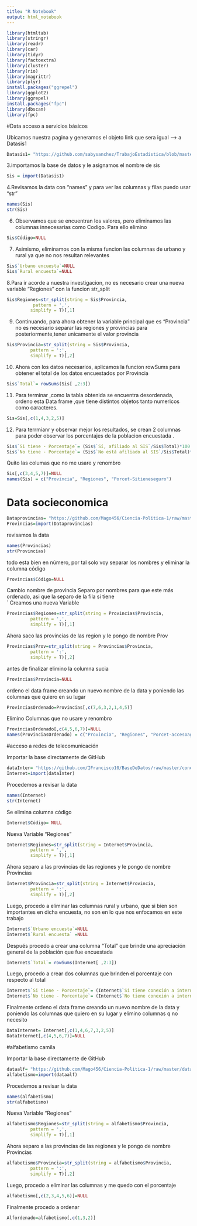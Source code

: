 ---
title: "R Notebook"
output: html_notebook
---
```{r}
library(htmltab)
library(stringr)
library(readr)
library(car)
library(tidyr)
library(factoextra)
library(cluster)
library(rio)
library(magrittr)
library(plyr)
install.packages("ggrepel")
library(ggplot2)
library(ggrepel)
install.packages("fpc")
library(dbscan)
library(fpc)
```
#Data acceso a servicios básicos

Ubicamos nuestra pagina y generamos el objeto link que sera igual -->
a Datasis1

```{r}
Datasis1= "https://github.com/sabysanchez/TrabajoEstadistica/blob/master/Sisreporte.xlsx?raw=true"
```

3.importamos la base de datos y le asignamos el nombre de sis
```{r}
Sis = import(Datasis1)
```
4.Revisamos la data con "names" y para ver las columnas y filas puedo usar "str"
```{r}
names(Sis)
str(Sis)
```

6. Observamos que se encuentran los valores, pero eliminamos las columnas innecesarias como Codigo. Para ello elimino
```{r}
Sis$Código=NULL
```
7. Asimismo, eliminamos con la misma funcion las columnas de urbano y rural ya que no nos resultan relevantes
```{r}
Sis$`Urbano encuesta`=NULL
Sis$`Rural encuesta`=NULL
```

8.Para ir acorde a nuestra investigacion, no es necesario crear una nueva variable "Regiones" con la funcion str_split 

```{r}
Sis$Regiones=str_split(string = Sis$Provincia,
          pattern = ',',
         simplify = T)[,1]
```

9. Continuando, para ahora obtener la variable principal que es "Provincia" no es necesario separar las regiones y provincias para posteriormente,tener unicamente el valor provincia
```{r}
Sis$Provincia=str_split(string = Sis$Provincia,
         pattern = ':',
         simplify = T)[,2]
```

10. Ahora con los datos necesarios, aplicamos la funcion rowSums para obtener el total de los datos encuestados por Provincia
```{r}
Sis$`Total`= rowSums(Sis[ ,2:3])
```

11. Para terminar ,como la tabla obtenida se encuentra desordenada, ordeno esta Data frame ,que tiene distintos objetos tanto numericos como caracteres.

```{r}
Sis=Sis[,c(1,4,3,2,5)]
```

12. Para terrmianr y observar mejor los resultados, se crean 2 columnas para poder observar los porcentajes de la poblacion encuestada .

```{r}
Sis$`Si tiene - Porcentaje`= (Sis$`Sí, afiliado al SIS`/Sis$Total)*100
Sis$`No tiene - Porcentaje`= (Sis$`No está afiliado al SIS`/Sis$Total)*100
```

Quito las columas que no me usare y renombro
```{r}
Sis[,c(3,4,5,7)]=NULL
names(Sis) = c("Provincia", "Regiones", "Porcet-Sitieneseguro")
```




# Data socieconomica
```{r}
Dataprovincias= "https://github.com/Mago456/Ciencia-Politica-1/raw/master/Provincias.xlsx"
Provincias=import(Dataprovincias)
```

revisamos la data
```{r}
names(Provincias)
str(Provincias)
```
todo esta bien en número, por tal solo voy separar los nombres y eliminar la columna código
```{r}
Provincias$Código=NULL
```
Cambio nombre de provincia 
Separo por nombres para que este más ordenado, asi que la separo de la fila si tiene  
`
Creamos una nueva Variable
```{r}
Provincias$Regiones=str_split(string = Provincias$Provincia,
         pattern = ',',
         simplify = T)[,1]
```
Ahora saco las provincias de las region y le pongo de nombre Prov
```{r}
Provincias$Prov=str_split(string = Provincias$Provincia,
         pattern = ':',
         simplify = T)[,2]
```

antes de finalizar elimino la columna sucia 

```{r}
Provincias$Provincia=NULL
```
ordeno el data frame creando un nuevo nombre de la data y poniendo las columnas que quiero en su lugar

```{r}
ProvinciasOrdenado=Provincias[,c(7,6,3,2,1,4,5)]
```
Elimino Columnas que no usare y renombro
```{r}
ProvinciasOrdenado[,c(4,5,6,7)]=NULL
names(ProvinciasOrdenado) = c("Provincia", "Regiones", "Porcet-accesoagua")

```
#acceso a redes de telecomunicación

Importar la base directamente de GitHub
```{r}
dataInter= "https://github.com/IFrancisco10/BaseDeDatos/raw/master/conexInternet.xlsX"
Internet=import(dataInter)
```

Procedemos a revisar la data
```{r}
names(Internet)
str(Internet)
```

Se elimina columna código
```{r}
Internet$Código= NULL
```

Nueva Variable "Regiones"
```{r}
Internet$Regiones=str_split(string = Internet$Provincia,
         pattern = ',',
         simplify = T)[,1]
```

Ahora separo a las provincias de las regiones y le pongo de nombre Provincias
```{r}
Internet$Provincia=str_split(string = Internet$Provincia,
         pattern = ':',
         simplify = T)[,2]
```

Luego, procedo a eliminar las columnas rural y urbano, que si bien son importantes en dicha encuesta, no son en lo que nos enfocamos en este trabajo

```{r}
Internet$`Urbano encuesta`=NULL
Internet$`Rural encuesta` =NULL
```
Después procedo a crear una columna "Total" que brinde una apreciación general de la población que fue encuestada

```{r}
Internet$`Total`= rowSums(Internet[ ,2:3])
```
Luego, procedo a crear dos columnas que brinden el porcentaje con respecto al total

```{r}
Internet$`Si tiene - Porcentaje`= (Internet$`Sí tiene conexión a internet`/Internet$Total)*100
Internet$`No tiene - Porcentaje`= (Internet$`No tiene conexión a internet`/Internet$Total)*100
```
Finalmente ordeno el data frame creando un nuevo nombre de la data y poniendo las columnas que quiero en su lugar
y elimino columnas q no necesito

```{r}
DataInternet= Internet[,c(1,4,6,7,3,2,5)]
DataInternet[,c(4,5,6,7)]=NULL
```
#alfabetismo camila

Importar la base directamente de GitHub
```{r}
dataalf= "https://github.com/Mago456/Ciencia-Politica-1/raw/master/data-analfabetismo.xlsx"
alfabetismo=import(dataalf)
```

Procedemos a revisar la data
```{r}
names(alfabetismo)
str(alfabetismo)
```


Nueva Variable "Regiones"
```{r}
alfabetismo$Regiones=str_split(string = alfabetismo$Provincia,
         pattern = ',',
         simplify = T)[,1]
```

Ahora separo a las provincias de las regiones y le pongo de nombre Provincias
```{r}
alfabetismo$Provincia=str_split(string = alfabetismo$Provincia,
         pattern = ':',
         simplify = T)[,2]
```

Luego, procedo a eliminar las columnas y me quedo con el porcentaje
```{r}
alfabetismo[,c(2,3,4,5,6)]=NULL
```

Finalmente procedo a ordenar

```{r}
Alfordenado=alfabetismo[,c(1,3,2)]
```



